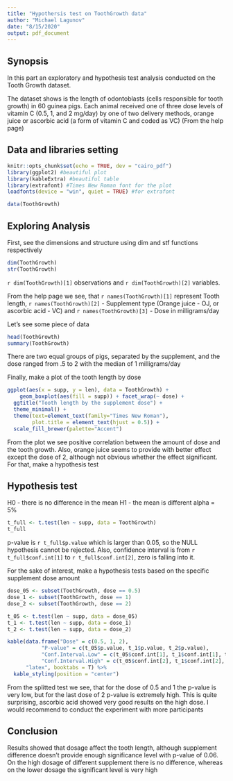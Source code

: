```yaml
---
title: "Hypothersis test on ToothGrowth data"
author: "Michael Lagunov"
date: "8/15/2020"
output: pdf_document
---
```


## Synopsis

In this part an exploratory and hypothesis test analysis conducted on the Tooth Growth dataset.

The dataset shows is the length of odontoblasts (cells responsible for tooth growth) in 60 guinea pigs. Each animal received one of three dose levels of vitamin C (0.5, 1, and 2 mg/day) by one of two delivery methods, orange juice or ascorbic acid (a form of vitamin C and coded as VC) (From the help page)

## Data and libraries setting
```r
knitr::opts_chunk$set(echo = TRUE, dev = "cairo_pdf")
library(ggplot2) #beautiful plot
library(kableExtra) #beautiful table
library(extrafont) #Times New Roman font for the plot
loadfonts(device = "win", quiet = TRUE) #for extrafont

data(ToothGrowth)
```
## Exploring Analysis


First, see the dimensions and structure using dim and stf functions respectively
```r
dim(ToothGrowth)
str(ToothGrowth)
```

`r dim(ToothGrowth)[1]` observations and `r dim(ToothGrowth)[2]` variables.

From the help page we see, that `r names(ToothGrowth)[1]` represent Tooth length,
`r names(ToothGrowth)[2]` - Supplement type (Orange juice - OJ, or ascorbic acid - VC)
and `r names(ToothGrowth)[3]` - Dose in milligrams/day

Let's see some piece of data

```r
head(ToothGrowth)
summary(ToothGrowth)
```

There are two equal groups of pigs, separated by the supplement, and the dose ranged from .5 to 2 with the median of 1 milligrams/day

Finally, make a plot of the tooth length by dose 

```r
ggplot(aes(x = supp, y = len), data = ToothGrowth) +
    geom_boxplot(aes(fill = supp)) + facet_wrap(~ dose) +
  ggtitle("Tooth length by the supplement dose") +
  theme_minimal() +
  theme(text=element_text(family="Times New Roman"),
        plot.title = element_text(hjust = 0.5)) +
  scale_fill_brewer(palette="Accent")
```
From the plot we see positive correlation between the amount of dose and the tooth growth. Also, orange juice seems to provide with better effect except the dose of 2, although not obvious whether the effect significant. For that, make a hypothesis test


## Hypothesis test

H0 - there is no difference in the mean
H1 - the mean is different
alpha = 5%



```r
t_full <- t.test(len ~ supp, data = ToothGrowth)
t_full
```
p-value is `r t_full$p.value` which is larger than 0.05, so the NULL hypothesis cannot be rejected.
Also, confidence interval is from `r t_full$conf.int[1]` to `r t_full$conf.int[2]`,
zero is falling into it.

For the sake of interest, make a hypothesis tests based on the specific supplement dose amount


```r
dose_05 <- subset(ToothGrowth, dose == 0.5)
dose_1 <- subset(ToothGrowth, dose == 1)
dose_2 <- subset(ToothGrowth, dose == 2)

t_05 <- t.test(len ~ supp, data = dose_05)
t_1 <- t.test(len ~ supp, data = dose_1)
t_2 <- t.test(len ~ supp, data = dose_2)

kable(data.frame("Dose" = c(0.5, 1, 2),
           "P-value" = c(t_05$p.value, t_1$p.value, t_2$p.value),
           "Conf.Interval.Low" = c(t_05$conf.int[1], t_1$conf.int[1], t_2$conf.int[1]),
           "Conf.Interval.High" = c(t_05$conf.int[2], t_1$conf.int[2], t_2$conf.int[2])), 
      "latex", booktabs = T) %>%
  kable_styling(position = "center")
```

From the splitted test we see, that for the dose of 0.5 and 1 the p-value is very low, but for the last dose of 2 p-value is extremely high. This is quite surprising, ascorbic acid showed very good results on the high dose. I would recommend to conduct the experiment with more participants

## Conclusion

Results showed that dosage affect the tooth length, although supplement difference doesn't provide enough significance level with p-value of 0.06. On the high dosage of different supplement there is no difference, whereas on the lower dosage the significant level is very high
